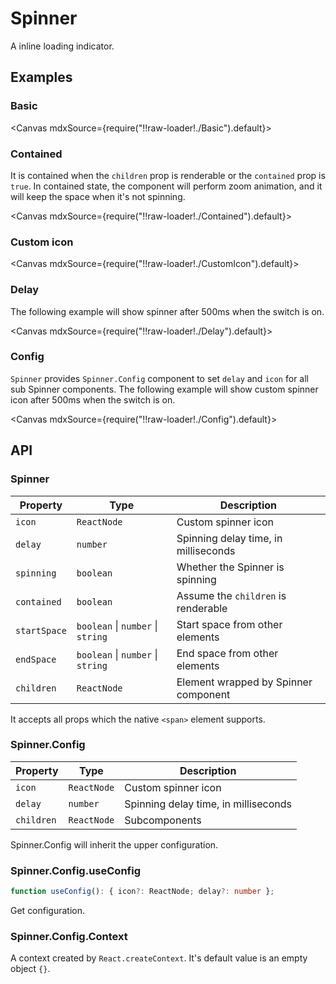 
<Meta title="Feedbacks/Spinner" />

# Spinner

A inline loading indicator.

## Examples

### Basic

<Canvas mdxSource={require("!!raw-loader!./Basic").default}>
  <Story id="examples-spinner--basic" />
</Canvas>

### Contained

It is contained when the `children` prop is renderable or the `contained` prop is `true`. In contained state, the component will perform zoom animation, and it will keep the space when it's not spinning.

<Canvas mdxSource={require("!!raw-loader!./Contained").default}>
  <Story id="examples-spinner--contained" />
</Canvas>

### Custom icon

<Canvas mdxSource={require("!!raw-loader!./CustomIcon").default}>
  <Story id="examples-spinner--custom-icon" />
</Canvas>

### Delay

The following example will show spinner after 500ms when the switch is on.

<Canvas mdxSource={require("!!raw-loader!./Delay").default}>
  <Story id="examples-spinner--delay" />
</Canvas>

### Config

`Spinner` provides `Spinner.Config` component to set `delay` and `icon` for all sub Spinner components. The following example will show custom spinner icon after 500ms when the switch is on.

<Canvas mdxSource={require("!!raw-loader!./Config").default}>
  <Story id="examples-spinner--config" />
</Canvas>

## API

### Spinner

| Property     | Type                                      | Description                          |
| ------------ | ----------------------------------------- | ------------------------------------ |
| `icon`       | `ReactNode`                               | Custom spinner icon                  |
| `delay`      | `number`                                  | Spinning delay time, in milliseconds |
| `spinning`   | `boolean`                                 | Whether the Spinner is spinning      |
| `contained`  | `boolean`                                 | Assume the `children` is renderable  |
| `startSpace` | `boolean` &#124; `number` &#124; `string` | Start space from other elements      |
| `endSpace`   | `boolean` &#124; `number` &#124; `string` | End space from other elements        |
| `children`   | `ReactNode`                               | Element wrapped by Spinner component |

It accepts all props which the native `<span>` element supports.

### Spinner.Config

| Property   | Type        | Description                          |
| ---------- | ----------- | ------------------------------------ |
| `icon`     | `ReactNode` | Custom spinner icon                  |
| `delay`    | `number`    | Spinning delay time, in milliseconds |
| `children` | `ReactNode` | Subcomponents                        |

Spinner.Config will inherit the upper configuration.

### Spinner.Config.useConfig

```ts
function useConfig(): { icon?: ReactNode; delay?: number };
```

Get configuration.

### Spinner.Config.Context

A context created by `React.createContext`. It's default value is an empty object `{}`.
